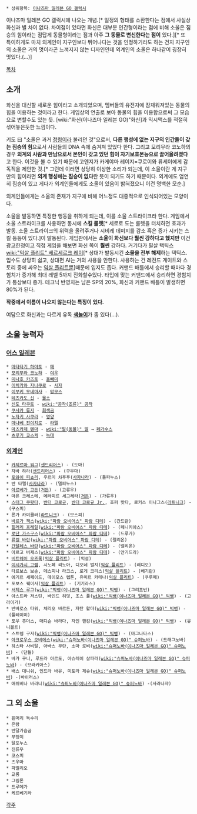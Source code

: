  * 상위항목: [[이나즈마 일레븐 GO 갤럭시]]

이나즈마 일레븐 GO 갤럭시에 나오는 개념.[* 일정의 형태를 소환한다는 점에서 사실상 화신과 별 차이 없다. 차이점이 있다면 화신은 대부분 인간형이라는 점에 비해 소울은 짐승의 힘이라는 점답게 동물형이라는 점과 아주 '''그 동물로 변신한다는 점이''' 있다.][* 또 특이하게도 마치 외계인이 지구인보다 뛰어나다는 것을 인정하기라도 하는 건지 지구인의 소울은 거의 멋이라곤 느껴지지 않는 디자인인데 외계인의 소울은 하나같이 굉장히 멋있다.(...)] 

[[목차]]

== 소개 ==
화신을 대신할 새로운 힘이라고 소개되었으며, 멤버들의 유전자에 잠재워져있는 동물의 힘을 이용하는 것이라고 한다. 게임상의 연출로 보아 동물의 힘을 이용함으로써 그 모습으로 변할수도 있는 듯. [wiki:"화신(이나즈마 일레븐 GO)"화신]과 믹시맥스를 적절히 섞어놓은듯한 느낌이다.

키도 曰 "소울은 과거 [[정령]]이라 불리던 것"으로서, '''다른 행성에 없는 지구의 인간들이 갖는 짐승의 힘'''으로서 사람들의 DNA 속에 숨겨져 있었다 한다. 그리고 모리무라 코노하의 경우 '''외계의 사람과 만남으로서 본인이 갖고 있던 힘이 자기보호본능으로 끌어올려졌다'''고 한다. 이것을 볼 수 있기 때문에 고엔지가 카게야마 레이지=쿠로이와 류세이에게 감독직을 제안한 것.[* 그런데 이러면 상당히 이상한 소리가 되는데, 이 소울이란 게 지구만의 힘이라면 '''외계 행성에는 짐승이 없다'''란 뜻이 되기도 하기 때문이다. 외계에도 엄연히 짐승이 있고 게다가 외계인들에게도 소울이 있음이 밝혀졌으니 이건 명백한 모순.]

외계인들에게는 소울의 존재가 지구에 비해 어느정도 대중적으로 인식되어있는 모양이다.

소울을 발동하면 특정한 행동을 취하게 되는데, 이를 소울 스트라이크라 한다. 게임에서 소울 스트라이크를 사용하면 동시에 '''스킬 룰렛'''[* 세로로 도는 룰렛을 터치하면 효과가 발동. 소울 스트라이크의 위력을 올려주거나 시비레 데미지를 감소 혹은 증가 시키는 스킬 등등이 있다.]이 발동된다. 게임판에서는 '''소울이 화신보다 훨씬 강하다고 했지만''' 이건 광고한정이고 직접 게임을 해보면 화신 쪽이 '''훨씬''' 강하다. 거기다가 필살 택틱스 [[wiki:"익살 플리트" 베르세르크 레이]][* 상대가 발동시킨 '''소울을 전부 해제'''하는 택틱스. 입수도 상당히 쉽고, 상대편 AI는 거의 사용을 안한다. 사용하는 건 레전드 게이트와 스토리 중에 싸우는 [[익살 플리트]]뿐]때문에 입지도 좁다. 커맨드 배틀에서 승리할 때마다 경험치가 증가해 최대 레벨 5까지 진화할수있다. 타입에 맞는 커맨드에서 승리하면 경험치가 통상보다 증가. 테크닉 반영치는 남은 SP의 20%, 화신과 커맨드 배틀이 발생하면 80%가 된다. 

'''작중에서 이름이 나오지 않는다는 특징이 있다.'''

여담으로 화신과는 다르게 유독 '''[[색놀이]]'''가 좀 있다(...).

== 소울 능력자 ==
=== [[어스 일레븐]] ===
 * [[마타타기 하야토]] - [[매]]
 * [[모리무라 코노하]] - [[여우]]
 * [[미나호 카즈토]] - [[올빼미]]
 * [[이치카와 자나쿠로]] - [[사자]]
 * [[이부키 무네마사]] - [[맘모스]]
 * [[테츠카도 신]] - [[물소]]
 * [[신도 타쿠토]] - [[wiki:"공작(조류)" 공작]]
 * [[쿠사카 류지]] - [[회색곰]]
 * [[노자키 사쿠라]] - [[영양]]
 * [[마나베 진이치로]] - [[라텔]]
 * [[마츠카제 텐마]] - [[wiki:"말(동물)" 말]] → [[페가수스]]
 * [[츠루기 쿄스케]] - [[늑대]]

=== [[외계인]] ===
 * [[카제르마 워그]]([[샌드리어스]]) - (도마)
 * 자바 하라([[샌드리어스]]) - (구우마)
 * [[포와이 피쵸리]], 우르미 차푸푸([[사자나라]]) - (돌파누스)
 * 반 타렐([[사자나라]]) - (델피누스)
 * [[아르베가 고든]]([[거든]]) - (고류우)
 * 마욘 크레스테, 메라피르 세그레타([[거든]]) - (가류우)
 * [[스태그 쿠왓타]], [[반더 코로규]], [[반더 코로규 Jr.]], 호퍼 밧타, 로커스 이나그스([[라트니크]]) - (구스피)
 * 론가 카미큘러([[라트니크]]) - (모스피)
 * [[바르가 잭스]]([[wiki:"파람 오비어스" 파람 디테]]) - (간드란)
 * [[힐러리 프레일]]([[wiki:"파람 오비어스" 파람 디테]]) - (페니키아스)
 * [[로단 가스구스]]([[wiki:"파람 오비어스" 파람 디테]]) - (드루가)
 * [[류겔 바란]]([[wiki:"파람 오비어스" 파람 디테]]) - (펠리온)
 * [[간달레스 바란]]([[wiki:"파람 오비어스" 파람 디테]]) - (벨리온)
 * 아르고 버제스([[wiki:"파람 오비어스" 파람 디테]]) - (안기드라)
 * [[비트웨이 오즈록]]([[익살 플리트]]) - (익설)
 * [[이시가시 고램]], 시노페 리노아, 디오네 벌지([[익살 플리트]]) - (레디오)
 * 타르보스 보손, 데스피나 라크스, 로게 코리스([[익살 플리트]]) - (베기란)
 * 에기르 세페이드, 데이모스 렙톤, 유미르 카테나([[익살 플리트]]) - (쿠루페)
 * 포보스 퀘이사([[익살 플리트]]) - (기기라스)
 * [[서제스 루그]]([[wiki:"빅뱅(이나즈마 일레븐 GO)" 빅뱅]]) - (그리프번)
 * 아스트라 저스틴, 바인드 허밋, 조스 풀([[wiki:"빅뱅(이나즈마 일레븐 GO)" 빅뱅]]) - (고라이거)
 * 반바로스 타워, 체리오 바르든, 자탄 왈더([[wiki:"빅뱅(이나즈마 일레븐 GO)" 빅뱅]]) - (플레이미)
 * 포우 츄더스, 매디슨 바라다, 자인 핸킹([[wiki:"빅뱅(이나즈마 일레븐 GO)" 빅뱅]]) - (유니볼트)
 * 스트렘 구저([[wiki:"빅뱅(이나즈마 일레븐 GO)" 빅뱅]]) - (마그나타스)
 * [[아크로우스 오비에스]]([[wiki:"슈퍼노바(이나즈마 일레븐 GO)" 슈퍼노바]]) - (드래그노바)
 * 하스타 사비탈, 아바스 무란, 소마 로비([[wiki:"슈퍼노바(이나즈마 일레븐 GO)" 슈퍼노바]]) - (단들)
 * 바가 구니, 루드라 아르도, 아슈레이 살파라([[wiki:"슈퍼노바(이나즈마 일레븐 GO)" 슈퍼노바]]) - (브라키아스)
 * 배스 대니쉬, 인드라 바유, 미토라 제슈([[wiki:"슈퍼노바(이나즈마 일레븐 GO)" 슈퍼노바]]) -(바이러스)
 * 애쉬비나 바라니([[wiki:"슈퍼노바(이나즈마 일레븐 GO)" 슈퍼노바]]) -(사라나쟈)
== 그 외 소울 ==

 * 흰머리 독수리
 * 은랑
 * 반달가슴곰
 * 부엉이
 * 달포누스
 * 진류우
 * 코스피
 * 즈우마
 * 파멜리오
 * 교롬
 * 그림론
 * 드루메가
 * 케르베기라

[[각주]]
